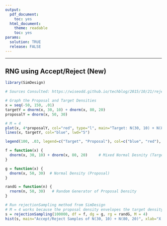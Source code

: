 ```yaml
---
output:
  pdf_document:
    toc: yes
  html_document:
    theme: readable
    toc: yes
params:
  solution: TRUE
  release: FALSE
---
```


---------------------------------------

## RNG using Accept/Reject (New)

```r
library(SimDesign)

# Sources Consulted: https://wiseodd.github.io/techblog/2015/10/21/rejection-sampling/

# Graph the Proposal and Target Densities
x = seq(-50, 150, .01)
targetY = dnorm(x, 30, 10) + dnorm(x, 80, 20)
proposalY = dnorm(x, 50, 30)

# M = 4
plot(x, 4*proposalY, col="red", type="l", main="Target: N(30, 10) + N(80, 20), Proposal: N(50, 30)", xlab="X Values", ylab="Y Values")
lines(x, targetY, col="blue", lwd="5")

legend(100, .03, legend=c("Target", "Proposal"), col=c("blue", "red"), lty=1)

f = function(x) {
  dnorm(x, 30, 10) + dnorm(x, 80, 20)     # Mixed Normal Desnity (Target)
}

g = function(x) {
  dnorm(x, 50, 30)  # Normal Density (Proposal)
}

randG = function(n) {
  rnorm(n, 50, 30)   # Random Generator of Proposal Density
}

# Run rejectionSampling method from SimDesign
# M = 4 works because the proposal density envelopes the target density as shown in the graph
s = rejectionSampling(100000, df = f, dg = g, rg = randG, M = 4)
hist(s, main="Accept/Reject Samples of N(30, 10) + N(80, 20)", xlab="X Values")
```